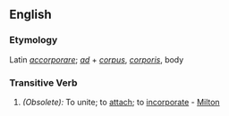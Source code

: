 ==English==

===Etymology===
Latin ''[[accorporare]]''; ''[[ad]]'' + ''[[corpus]]'', ''[[corporis]]'', body 
===Transitive Verb===
{{en-infl-reg-other-e|accorporat|e}}

#''(Obsolete):'' To unite; to [[attach]]; to [[incorporate]] - [[Milton]]